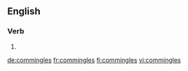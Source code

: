 
==English==

===Verb===
{{head|en}}

# {{en-third-person singular of|commingle}}

[[de:commingles]]
[[fr:commingles]]
[[fi:commingles]]
[[vi:commingles]]